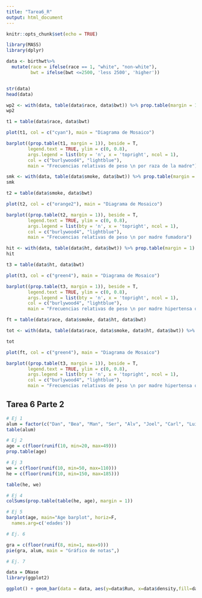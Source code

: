 ```yaml
---
title: "Tarea6_R"
output: html_document
---
```


```r
knitr::opts_chunk$set(echo = TRUE)
```

```r
library(MASS)
library(dplyr)

data <- birthwt%>%
  mutate(race = ifelse(race == 1, "white", "non-white"),
         bwt = ifelse(bwt <=2500, 'less 2500', 'higher'))


str(data)
head(data)
```

```r
wp2 <- with(data, table(data$race, data$bwt)) %>% prop.table(margin = 1)
wp2
```

```r
t1 = table(data$race, data$bwt)

plot(t1, col = c("cyan"), main = "Diagrama de Mosaico")

barplot((prop.table(t1, margin = 1)), beside = T,
        legend.text = TRUE, ylim = c(0, 0.8),
        args.legend = list(bty = 'n', x = 'topright', ncol = 1), 
        col = c("burlywood4", "lightblue"), 
        main = "Frecuencias relativas de peso \n por raza de la madre")

```

```r
smk <- with(data, table(data$smoke, data$bwt)) %>% prop.table(margin = 1)
smk

```

```r

t2 = table(data$smoke, data$bwt)

plot(t2, col = c("orange2"), main = "Diagrama de Mosaico")

barplot((prop.table(t2, margin = 1)), beside = T,
        legend.text = TRUE, ylim = c(0, 0.8),
        args.legend = list(bty = 'n', x = 'topright', ncol = 1), 
        col = c("burlywood4", "lightblue"), 
        main = "Frecuencias relativas de peso \n por madre fumadora")

```
```r
hit <- with(data, table(data$ht, data$bwt)) %>% prop.table(margin = 1)
hit
```

```r

t3 = table(data$ht, data$bwt)

plot(t3, col = c("green4"), main = "Diagrama de Mosaico")

barplot((prop.table(t3, margin = 1)), beside = T,
        legend.text = TRUE, ylim = c(0, 0.8),
        args.legend = list(bty = 'n', x = 'topright', ncol = 1), 
        col = c("burlywood4", "lightblue"), 
        main = "Frecuencias relativas de peso \n por madre hipertensa o no")

```

```r
ft = table(data$race, data$smoke, data$ht, data$bwt)

tot <- with(data, table(data$race, data$smoke, data$ht, data$bwt)) %>% prop.table(margin = 1)

tot

plot(ft, col = c("green4"), main = "Diagrama de Mosaico")

barplot((prop.table(t3, margin = 1)), beside = T,
        legend.text = TRUE, ylim = c(0, 0.8),
        args.legend = list(bty = 'n', x = 'topright', ncol = 1), 
        col = c("burlywood4", "lightblue"), 
        main = "Frecuencias relativas de peso \n por madre hipertensa o no")

```



## Tarea 6 Parte 2

```r
# Ej 1
alum = factor(c("Dan", "Bea", "Man", "Ser", "Alv", "Joel", "Carl", "Lui"))
table(alum)

# Ej 2
age = c(floor(runif(10, min=20, max=49)))
prop.table(age)

# Ej 3
we = c(floor(runif(10, min=50, max=110)))
he = c(floor(runif(10, min=150, max=185)))

table(he, we)

# Ej 4
colSums(prop.table(table(he, age), margin = 1))

# Ej 5
barplot(age, main="Age barplot", horiz=F,
  names.arg=c('edades'))

# Ej. 6

gra = c(floor(runif(8, min=1, max=9)))
pie(gra, alum, main = "Gráfico de notas",)

# Ej. 7

data = DNase
library(ggplot2)

ggplot() + geom_bar(data = data, aes(y=data$Run, x=data$density,fill=data$density), stat='identity', position='stack') + coord_flip()
```


